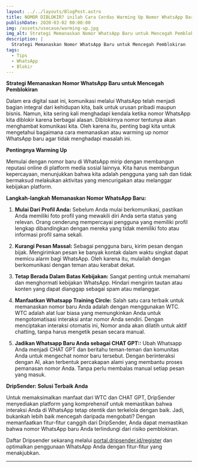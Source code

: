 ```yaml
---
layout: ../../layouts/BlogPost.astro
title: NOMOR DIBLOKIR? inilah Cara Cerdas Warming Up Nomor WhatsApp Baru!
publishDate: 2020-03-02 00:00:00
img: /assets/usecase/warming-up.jpg
img_alt: Strategi Memanaskan Nomor WhatsApp Baru untuk Mencegah Pemblokiran
description: |
  Strategi Memanaskan Nomor WhatsApp Baru untuk Mencegah Pemblokiran
tags:
  - Tips
  - WhatsApp
  - Blokir
---
```



<p></p>

**Strategi Memanaskan Nomor WhatsApp Baru untuk Mencegah Pemblokiran**

Dalam era digital saat ini, komunikasi melalui WhatsApp telah menjadi bagian integral dari kehidupan kita, baik untuk urusan pribadi maupun bisnis. Namun, kita sering kali menghadapi kendala ketika nomor WhatsApp kita diblokir karena berbagai alasan. Diblokirnya nomor tentunya akan menghambat komunikasi kita. Oleh karena itu, penting bagi kita untuk mengetahui bagaimana cara memanaskan atau warming up nomor WhatsApp baru agar tidak menghadapi masalah ini. 

**Pentingnya Warming Up**

Memulai dengan nomor baru di WhatsApp mirip dengan membangun reputasi online di platform media sosial lainnya. Kita harus membangun kepercayaan, menunjukkan bahwa kita adalah pengguna yang sah dan tidak bermaksud melakukan aktivitas yang mencurigakan atau melanggar kebijakan platform.

**Langkah-langkah Memanaskan Nomor WhatsApp Baru:**

1. **Mulai Dari Profil Anda:** Sebelum Anda mulai berkomunikasi, pastikan Anda memiliki foto profil yang mewakili diri Anda serta status yang relevan. Orang cenderung mempercayai pengguna yang memiliki profil lengkap dibandingkan dengan mereka yang tidak memiliki foto atau informasi profil sama sekali.

2. **Kurangi Pesan Massal:** Sebagai pengguna baru, kirim pesan dengan bijak. Mengirimkan pesan ke banyak kontak dalam waktu singkat dapat memicu alarm bagi WhatsApp. Oleh karena itu, mulailah dengan berkomunikasi dengan teman atau kerabat dekat. 

3. **Tetap Berada Dalam Batas Kebijakan:** Sangat penting untuk memahami dan menghormati kebijakan WhatsApp. Hindari mengirim tautan atau konten yang dapat dianggap sebagai spam atau melanggar.

4. **Manfaatkan Whatsapp Training Circle:** Salah satu cara terbaik untuk memanaskan nomor baru Anda adalah dengan menggunakan WTC. WTC adalah alat luar biasa yang memungkinkan Anda untuk mengotomatisasi interaksi antar nomor Anda sendiri. Dengan menciptakan interaksi otomatis ini, Nomor anda akan dilatih untuk aktif chatting, tanpa harus mengetik pesan secara manual.

5. **Jadikan Whatsapp Baru Anda sebagai CHAT GPT::** Ubah  Whatsapp Anda menjadi CHAT GPT dan beritahu teman-teman dan komunitas Anda untuk mengechat nomor baru tersebut. Dengan berinteraksi dengan AI, akan terbentuk percakapan alami yang membantu proses pemanasan nomor Anda. Tanpa perlu membalas manual setiap pesan yang masuk.


**DripSender: Solusi Terbaik Anda**

Untuk memaksimalkan manfaat dari WTC dan CHAT GPT, DripSender menyediakan platform yang komprehensif untuk memastikan bahwa interaksi Anda di WhatsApp tetap otentik dan terkelola dengan baik. Jadi, bukankah lebih baik mencegah daripada mengobati? Dengan memanfaatkan fitur-fitur canggih dari DripSender, Anda dapat memastikan bahwa nomor WhatsApp baru Anda terlindungi dari risiko pemblokiran.

Daftar Dripsender sekarang melalui <a target="_blank" href="https://portal.dripsender.id/register">portal.dripsender.id/register</a> dan optimalkan penggunaan WhatsApp Anda dengan fitur-fitur yang menakjubkan.



---
